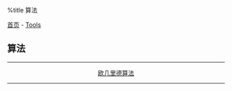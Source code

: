%title 算法

[[../../../index|首页]] - [[../index|Tools]]
==算法==
----
<center>
[[ojld|欧几里德算法]]
</center>
----
